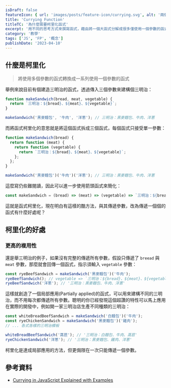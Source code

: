```yaml
---
isDraft: false
featureIcon: { url: 'images/posts/feature-icon/currying.svg', alt: '兩個函式參數的符號' }
title: 'Currying Function'
titleTC: '為什麼需要柯里化函式'
excerpt: '用不同的思考方式來撰寫函式，藉由將一個大函式分解成很多僅使用一個參數的函式，打造可被重複利用與輕鬆除厝的函式。'
category: '教學'
tags: ['JS', 'FP', '概念']
publishDate: '2023-04-10'
---
```


## 什麼是柯里化

> 將使用多個參數的函式轉換成一系列使用一個參數的函式

舉例來說目前有個建造三明治的函式，透過傳入三個參數來建構個三明治：

```js
function makeSandwich(bread, meat, vegetable) {
  return `三明治：${bread}、${meat}、${vegetable}`;
}

makeSandwich('黑麥麵包', '牛肉', '洋蔥'); // 三明治：黑麥麵包、牛肉、洋蔥
```

而將函式柯里化的意思就是將這個函式拆成三個函式，每個函式只接受單一參數：

```js
function makeSandwich(bread) {
  return function (meat) {
    return function (vegetable) {
      return `三明治：${bread}、${meat}、${vegetable}`;
    };
  };
}

makeSandwich('黑麥麵包')('牛肉')('洋蔥'); // 三明治：黑麥麵包、牛肉、洋蔥
```

這麼寫仍些難閱讀，因此可以進一步使用箭頭函式來簡化：

```js
const makeSandwich = (bread) => (meat) => (vegetable) => `三明治：${bread}、${meat}、${vegetable}`;
```

這就是函式柯里化，現在明白有這樣的酷方法，與其傳遞參數，改為傳遞一個個的函式有什麼好處呢？

## 柯里化的好處

### 更高的複用性

還是舉三明治的例子，如果沒有完整的傳遞所有參數，假設只傳遞了 `breead` 與 `meat` 參數，那麼就會回傳一個函式，指示須輸入 `vegetable` 參數：

```js
const ryeBeefSandwich = makeSandwich('黑麥麵包')('牛肉');
ryeBeefSandwich(); // vegetable => `三明治：${bread}、${meat}、${vegetable}`
ryeBeefSandwich('洋蔥'); // '三明治：黑麥麵包、牛肉、洋蔥'
```

這樣就創造了一個局部應用(Partially applied)的函式，可以用來建構不同的三明治，而不用每次都傳遞所有參數。聰明的你已經發現這個超讚的特性可以馬上應用在實際的開發中，例如開一家三明治店生產不同種類的三明治：

```js
const whiteBreadBeefSandwich = makeSandwich('白麵包')('牛肉');
const ryeChickenSandwich = makeSandwich('黑麥麵包')('雞肉');
// ... 各式各樣的三明治模板

whiteBreadBeefSandwich('萵苣'); // '三明治：白麵包、牛肉、萵苣'
ryeChickenSandwich('洋蔥'); // '三明治：黑麥麵包、雞肉、洋蔥'
```

<Info type="info">柯里化是達成局部應用的方法，但更侷限在一次只能傳遞一個參數。</Info>

## 參考資料

- [Currying in JavaScript Explained with Examples](https://builtin.com/software-engineering-perspectives/currying-javascript)

